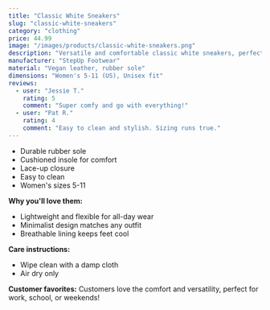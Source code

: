 ```yaml
---
title: "Classic White Sneakers"
slug: "classic-white-sneakers"
category: "clothing"
price: 44.99
image: "/images/products/classic-white-sneakers.png"
description: "Versatile and comfortable classic white sneakers, perfect for everyday wear with any outfit."
manufacturer: "StepUp Footwear"
material: "Vegan leather, rubber sole"
dimensions: "Women's 5-11 (US), Unisex fit"
reviews:
  - user: "Jessie T."
    rating: 5
    comment: "Super comfy and go with everything!"
  - user: "Pat R."
    rating: 4
    comment: "Easy to clean and stylish. Sizing runs true."
---
```


- Durable rubber sole
- Cushioned insole for comfort
- Lace-up closure
- Easy to clean
- Women's sizes 5-11

**Why you'll love them:**
- Lightweight and flexible for all-day wear
- Minimalist design matches any outfit
- Breathable lining keeps feet cool

**Care instructions:**
- Wipe clean with a damp cloth
- Air dry only

**Customer favorites:**
Customers love the comfort and versatility, perfect for work, school, or weekends!
